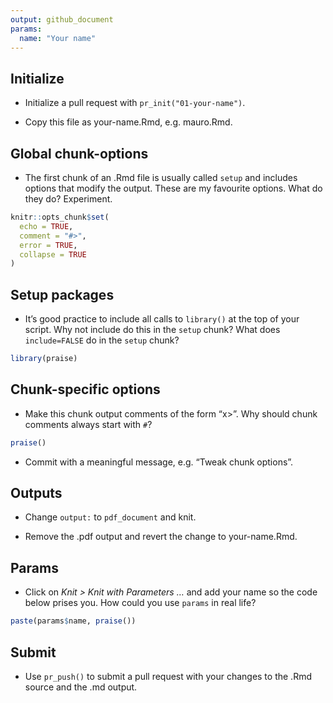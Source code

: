 ```yaml
---
output: github_document
params:
  name: "Your name"
---
```


## Initialize

* Initialize a pull request with `pr_init("01-your-name")`.

* Copy this file as your-name.Rmd, e.g. mauro.Rmd.

## Global chunk-options

* The first chunk of an .Rmd file is usually called `setup` and includes options that modify the output. These are my favourite options. What do they do? Experiment.

```r
knitr::opts_chunk$set(
  echo = TRUE,
  comment = "#>",
  error = TRUE,
  collapse = TRUE
)
```

## Setup packages

* It's good practice to include all calls to `library()` at the top of your script. Why not include do this in the `setup` chunk? What does `include=FALSE` do in the `setup` chunk?

```r
library(praise)
```

## Chunk-specific options

* Make this chunk output comments of the form "x>". Why should chunk comments always start with `#`?

```r
praise()
```

* Commit with a meaningful message, e.g. "Tweak chunk options".

## Outputs

* Change `output:` to `pdf_document` and knit.

* Remove the .pdf output and revert the change to your-name.Rmd.

## Params

* Click on _Knit > Knit with Parameters ..._ and add your name so the code below prises you. How could you use `params` in real life?

```r
paste(params$name, praise())
```

## Submit

* Use `pr_push()` to submit a pull request with your changes to the .Rmd source and the .md output.

